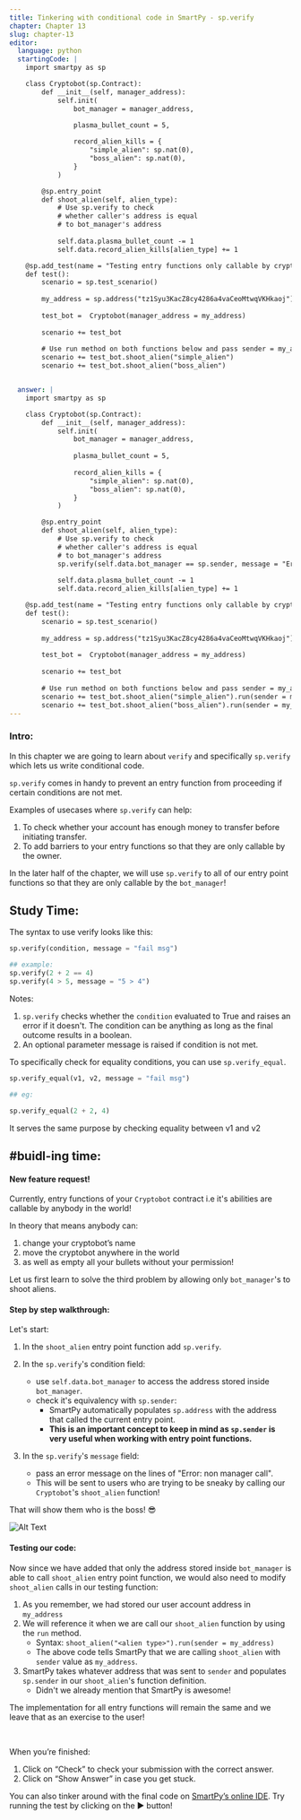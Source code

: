 ```yaml
---
title: Tinkering with conditional code in SmartPy - sp.verify
chapter: Chapter 13
slug: chapter-13
editor:
  language: python
  startingCode: |
    import smartpy as sp

    class Cryptobot(sp.Contract):
        def __init__(self, manager_address):
            self.init(
                bot_manager = manager_address,

                plasma_bullet_count = 5, 
                
                record_alien_kills = {
                    "simple_alien": sp.nat(0), 
                    "boss_alien": sp.nat(0), 
                }
            )

        @sp.entry_point
        def shoot_alien(self, alien_type):
            # Use sp.verify to check 
            # whether caller's address is equal 
            # to bot_manager's address
     
            self.data.plasma_bullet_count -= 1
            self.data.record_alien_kills[alien_type] += 1

    @sp.add_test(name = "Testing entry functions only callable by cryptobot manager")
    def test():
        scenario = sp.test_scenario()
        
        my_address = sp.address("tz1Syu3KacZ8cy4286a4vaCeoMtwqVKHkaoj")
        
        test_bot =  Cryptobot(manager_address = my_address)
        
        scenario += test_bot
        
        # Use run method on both functions below and pass sender = my_address to it. 
        scenario += test_bot.shoot_alien("simple_alien")
        scenario += test_bot.shoot_alien("boss_alien")


  answer: |  
    import smartpy as sp

    class Cryptobot(sp.Contract):
        def __init__(self, manager_address):
            self.init(
                bot_manager = manager_address, 
                
                plasma_bullet_count = 5,
                
                record_alien_kills = {
                    "simple_alien": sp.nat(0), 
                    "boss_alien": sp.nat(0), 
                }
            )

        @sp.entry_point
        def shoot_alien(self, alien_type):
            # Use sp.verify to check 
            # whether caller's address is equal 
            # to bot_manager's address
            sp.verify(self.data.bot_manager == sp.sender, message = "Error: non manager call")
            
            self.data.plasma_bullet_count -= 1
            self.data.record_alien_kills[alien_type] += 1

    @sp.add_test(name = "Testing entry functions only callable by cryptobot manager")
    def test():
        scenario = sp.test_scenario()
        
        my_address = sp.address("tz1Syu3KacZ8cy4286a4vaCeoMtwqVKHkaoj")
        
        test_bot =  Cryptobot(manager_address = my_address)
        
        scenario += test_bot
        
        # Use run method on both functions below and pass sender = my_address to it. 
        scenario += test_bot.shoot_alien("simple_alien").run(sender = my_address)
        scenario += test_bot.shoot_alien("boss_alien").run(sender = my_address)
---
```


### Intro: 
In this chapter we are going to learn about `verify` and specifically `sp.verify` which lets us write conditional code. 

`sp.verify` comes in handy to prevent an entry function from proceeding if certain conditions are not met. 

Examples of usecases where `sp.verify` can help: 

1. To check whether your account has enough money to transfer before initiating transfer. 
2. To add barriers to your entry functions so that they are only callable by the owner. 

In the later half of the chapter, we will use `sp.verify` to all of our entry point functions so that they are only callable by the `bot_manager`!



## Study Time: 


The syntax to use verify looks like this: 

```python
sp.verify(condition, message = "fail msg"​)

## example: 
sp.verify(2 + 2 == 4)
sp.verify(4 > 5, message = "5 > 4")

```

Notes:

1. `sp.verify` checks whether the `condition` evaluated to <span class="string-highlight">True</span> and raises an error if it doesn't. The condition can be anything as long as the final outcome results in a boolean. 
2. An optional parameter message is raised if condition is not met.


To specifically check for equality conditions, you can use `sp.verify_equal`. 

```python
sp.verify_equal(v1, v2, message = "fail msg"​)

## eg: 

sp.verify_equal(2 + 2, 4)

```

It serves the same purpose by checking equality between <span class="string-highlight">v1</span> and <span class="string-highlight">v2</span>


## #buidl-ing time:

#### New feature request!

Currently, entry functions of your `Cryptobot` contract i.e it's abilities are callable by anybody in the world! 

In theory that means anybody can:

1. change your cryptobot’s name 
2. move the cryptobot anywhere in the world 
3. as well as empty all your bullets without your permission!


Let us first learn to solve the third problem by allowing only `bot_manager`'s to shoot aliens. 

#### Step by step walkthrough: 

Let's start: 

1. In the `shoot_alien` entry point function add `sp.verify`. 
2. In the `sp.verify`'s condition field: 
    * use `self.data.bot_manager` to access the address stored inside `bot_manager`. 
    * check it's equivalency with `sp.sender`:
       * SmartPy automatically populates `sp.address` with the address that called the current entry point.
       * **This is an important concept to keep in mind as `sp.sender` is very useful when working with entry point functions.**
 
3. In the `sp.verify`'s `message` field: 
    * pass an error message on the lines of <span class="string-highlight">"Error: non manager call".</span>
    * This will be sent to users who are trying to be sneaky by calling our `Cryptobot`'s `shoot_alien` function! 

That will show them who is the boss! 😎

![Alt Text](https://media.giphy.com/media/tRl9evJaEURRm/giphy.gif)

#### Testing our code: 

Now since we have added that only the address stored inside `bot_manager` is able to call `shoot_alien` entry point function, we would also need to modify `shoot_alien` calls in our testing function: 

1. As you remember, we had stored our user account address in `my_address`
2. We will reference it when we are call our `shoot_alien` function by using the `run` method. 
    * Syntax: `shoot_alien("<alien type>").run(sender = my_address)`
    * The above code tells SmartPy that we are calling `shoot_alien` with `sender` value as `my_address`. 
4. SmartPy takes whatever address that was sent to `sender` and populates `sp.sender` in our `shoot_alien`'s function definition. 
    * Didn't we already mention that SmartPy is awesome! 


The implementation for all entry functions will remain the same and we leave that as an exercise to the user! 


<br />

When you’re finished:

1. Click on “Check” to check your submission with the correct answer.
2. Click on “Show Answer” in case you get stuck.


You can also tinker around with the final code on [SmartPy’s online IDE](https://smartpy.io/demo/index.html?code=eJyNVE2P0zAQvfdXjMKBRJSIhWW1qlQJqUJCWnHi47AIWY4z3Zo6dtZ2tgqI_87Y@WjS7QI@VLH95s34vZnKqjbWg6u49XUL3IGrFwuhuHOwsW3tTWF86up8Y7S3XPhstQBaJW6BMamlZyx1qLZLqLjmd2gZL0uLzvXAsMJ9HrDpeBQWMbM@CNan4UuYYWebmsqrOCsapdAzYRrtieDt8ukIi8LYknElUbO9VMpRwK8ZJKzEyapW2OGSFWmRa@7TV9lJNRFbGOf@ifw97rJF_HxHSCQpW1Ybqf0optsZkiPS9Xp2xfq2xomUz@CLw5DtAa3ctuANiB2KPUwQhx36HWkqOOljnzvoJQXpAO8brqZgIpj4cAQfzRtyxbLyknuez5xbB4hDXaKlJqBQOiZ1k_fWGrsCbfTgbawoyUbqeYNE5nPWvlzDxRnoY0@_HSX7Di9C1CLITS9iHp1PNa9iZZ9pI_UdRB9g22jhpdEOjFZtrJEXCqGg72EChhdQ8cGsyNa74gRqbqWBqEO4YcNR2j01_lTt0NkdsN@kif958alt3txwcXst2svX11f88oFv0Hz0h_uvNx_23PxIJkQxQyhpDZMJPZmeME9jwknwWCypMxAdb7vmsg0ZRh1kShIkNMduIlGByhyA6xLq8BfR2T7LFjpK@vzpfPm01ecTl@WUPD1Dmv0n22Qm_8L1B4Uuhoo-). Try running the test by clicking on the ▶️ button!

